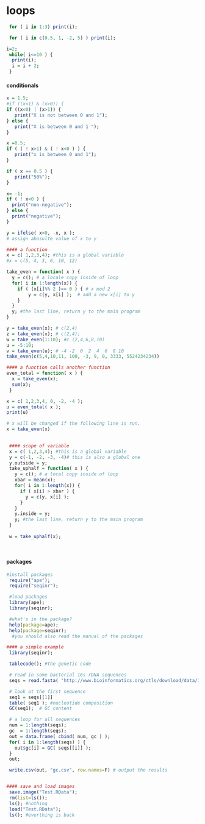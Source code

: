 
# loops

```r
 for ( i in 1:3) print(i);
```


```r
 for ( i in c(0.5, 1, -2, 5) ) print(i);
```


```r
i=2;
 while( i<=10 ) { 
  print(i); 
  i = i + 2; 
 }
```


#### conditionals

```r
x = 1.5;
#if ((x<1) & (x>0)) { 
if ((x<0) | (x>1)) { 
   print("X is not between 0 and 1");
} else {
   print("X is between 0 and 1 ");
}
```


```r
x =0.5;
if ( ( ! x>1) & ( ! x<0 ) ) {
   print("x is between 0 and 1");
}

if ( x == 0.5 ) {
   print("50%");
}

```


```r
x= -1;
if ( ! x<0 ) {
  print("non-negative");
} else {
  print("negative");
}

y = ifelse( x<0, -x, x ); 
# assign abosulte value of x to y

```


```r
#### a function
x = c( 1,2,3,4); #this is a global variable
#x = c(5, 4, 3, 6, 10, 12)

```


```r
take_even = function( x ) {
  y = c(); # a locale copy inside of loop
  for( i in 1:length(x)) {
    if ( (x[i]%% 2 )== 0 ) { # x mod 2
        y = c(y, x[i] );  # add a new x[i] to y
    }
  }
  y; #the last line, return y to the main program
}

y = take_even(x); # c(2,4)
z = take_even(x); # c(2,4);
w = take_even(1:10); #c (2,4,6,8,10)
u = -5:10;
v = take_even(u); # -4 -2  0  2  4  6  8 10
take_even(c(5,4,10,11, 100, -3, 9, 0, 3333, 5524234234))

```


```r
#### a function calls another function
even_total = function( x ) {
  x = take_even(x);
  sum(x);
 }

x = c( 1,2,3,4, 0, -2, -4 );
u = even_total( x );
print(u)

# x will be changed if the following line is run.
x = take_even(x)
 

```

 
```r
 #### scope of variable 
 x = c( 1,2,3,4); #this is a global variable
 y = c(-1, -2, -3, -4)# this is also a global one
 y.outside = y; 
 take_uphalf = function( x ) {
   y = c(); # a local copy inside of loop
   xbar = mean(x); 
   for( i in 1:length(x)) {
     if ( x[i] > xbar ) { 
       y = c(y, x[i] );
     }
   }
   y.inside = y; 
   y; #the last line, return y to the main program
 }
 
 w = take_uphalf(x);
 
 

```
 
 
#### packages

```r
#install packages
 require("ape");
 require("seqinr");

 #load packages
 library(ape);
 library(seqinr);

 #what's in the package?
 help(package=ape);
 help(package=seqinr);
  #you should also read the manual of the packages

```

```r

#### a simple example
 library(seqinr);

 tablecode(); #the genetic code

 # read in some bacterial 16s rDNA sequences
 seqs = read.fasta( "http://www.bioinformatics.org/ctls/download/data/16srDNA.fasta",seqtype="DNA");

 # look at the first sequence
 seq1 = seqs[[1]]
 table( seq1 ); #nucleotide composition
 GC(seq1);  # GC content

 # a loop for all sequences 
 num = 1:length(seqs);
 gc  = 1:length(seqs);
 out = data.frame( cbind( num, gc ) );
 for( i in 1:length(seqs) ) {
   out$gc[i] = GC( seqs[[i]] );
 }
 out;

 write.csv(out, "gc.csv", row.names=F) # output the results


#### save and load images
 save.image("Test.RData");
 rm(list=ls());
 ls(); #nothing
 load("Test.RData");
 ls(); #everthing is back


```

 